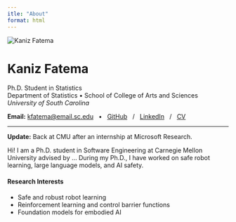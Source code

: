 ```yaml
---
itle: "About"
format: html
---
```


<div class="container">
<div class="row align-items-start mb-4">
<div class="col-md-3 text-center">
<!-- Profile photo -->
<img src="images/kaniz_profile.jpg" alt="Kaniz Fatema" class="profile-photo img-fluid">
</div>

<div class="col-md-9">
<h1><strong>Kaniz</strong> Fatema</h1>

<p class="lead">
Ph.D. Student in Statistics<br>
Department of Statistics • School of College of Arts and Sciences<br>
<em>University of South Carolina</em>
</p>

<p>
  <strong>Email:</strong>
  <a href="mailto:kfatema@email.sc.edu">kfatema@email.sc.edu</a>
  &nbsp; • &nbsp;
  <a href="https://github.com/Kaniz461/kfatemaa" target="_blank">GitHub</a>
  &nbsp; / &nbsp;
  <a href="https://www.linkedin.com/in/kaniz-fatema-229186228/" target="_blank">LinkedIn</a>
  &nbsp; / &nbsp;
  <a href="files/kaniz_resume.pdf" target="_blank">CV</a>
</p>
</div>
</div>

<hr>

<div class="row">
<div class="col-12">
<p><strong>Update:</strong> Back at CMU after an internship at Microsoft Research.</p>

<p>
Hi! I am a Ph.D. student in Software Engineering at Carnegie Mellon University advised by ...
During my Ph.D., I have worked on safe robot learning, large language models, and AI safety.
</p>

<h4>Research Interests</h4>
<ul>
<li>Safe and robust robot learning</li>
<li>Reinforcement learning and control barrier functions</li>
<li>Foundation models for embodied AI</li>
</ul>
</div>
</div>
</div>
